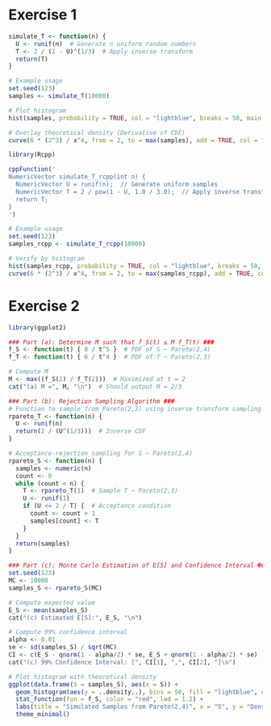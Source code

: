 # Exercise 1

```r
simulate_T <- function(n) {
  U <- runif(n)  # Generate n uniform random numbers
  T <- 2 / (1 - U)^(1/3)  # Apply inverse transform
  return(T)
}

# Example usage
set.seed(123)
samples <- simulate_T(10000)

# Plot histogram
hist(samples, probability = TRUE, col = "lightblue", breaks = 50, main = "Simulated Samples from F_T(t)", xlab = "T")

# Overlay theoretical density (Derivative of CDF)
curve(6 * (2^3) / x^4, from = 2, to = max(samples), add = TRUE, col = "red", lwd = 2)

```

```r
library(Rcpp)

cppFunction('
NumericVector simulate_T_rcpp(int n) {
  NumericVector U = runif(n);  // Generate uniform samples
  NumericVector T = 2 / pow(1 - U, 1.0 / 3.0);  // Apply inverse transform
  return T;
}
')

# Example usage
set.seed(123)
samples_rcpp <- simulate_T_rcpp(10000)

# Verify by histogram
hist(samples_rcpp, probability = TRUE, col = "lightblue", breaks = 50, main = "Simulated Samples from F_T(t) - Rcpp", xlab = "T")
curve(6 * (2^3) / x^4, from = 2, to = max(samples_rcpp), add = TRUE, col = "red", lwd = 2)

```

# Exercise 2

```r
library(ggplot2)

### Part (a): Determine M such that f_S(t) ≤ M f_T(t) ###
f_S <- function(t) { 8 / t^5 }  # PDF of S ~ Pareto(2,4)
f_T <- function(t) { 6 / t^4 }  # PDF of T ~ Pareto(2,3)

# Compute M
M <- max((f_S(2) / f_T(2)))  # Maximized at t = 2
cat("(a) M =", M, "\n")  # Should output M = 2/3

### Part (b): Rejection Sampling Algorithm ###
# Function to sample from Pareto(2,3) using inverse transform sampling
rpareto_T <- function(n) {
  U <- runif(n)
  return(2 / (U^(1/3)))  # Inverse CDF
}

# Acceptance-rejection sampling for S ~ Pareto(2,4)
rpareto_S <- function(n) {
  samples <- numeric(n)
  count <- 0
  while (count < n) {
    T <- rpareto_T(1)  # Sample T ~ Pareto(2,3)
    U <- runif(1)
    if (U <= 2 / T) {  # Acceptance condition
      count <- count + 1
      samples[count] <- T
    }
  }
  return(samples)
}

### Part (c): Monte Carlo Estimation of E[S] and Confidence Interval ###
set.seed(123)
MC <- 10000
samples_S <- rpareto_S(MC)

# Compute expected value
E_S <- mean(samples_S)
cat("(c) Estimated E[S]:", E_S, "\n")

# Compute 99% confidence interval
alpha <- 0.01
se <- sd(samples_S) / sqrt(MC)
CI <- c(E_S - qnorm(1 - alpha/2) * se, E_S + qnorm(1 - alpha/2) * se)
cat("(c) 99% Confidence Interval: [", CI[1], ",", CI[2], "]\n")

# Plot histogram with theoretical density
ggplot(data.frame(S = samples_S), aes(x = S)) +
  geom_histogram(aes(y = ..density..), bins = 50, fill = "lightblue", color = "black", alpha = 0.7) +
  stat_function(fun = f_S, color = "red", lwd = 1.2) +
  labs(title = "Simulated Samples from Pareto(2,4)", x = "S", y = "Density") +
  theme_minimal()

```
